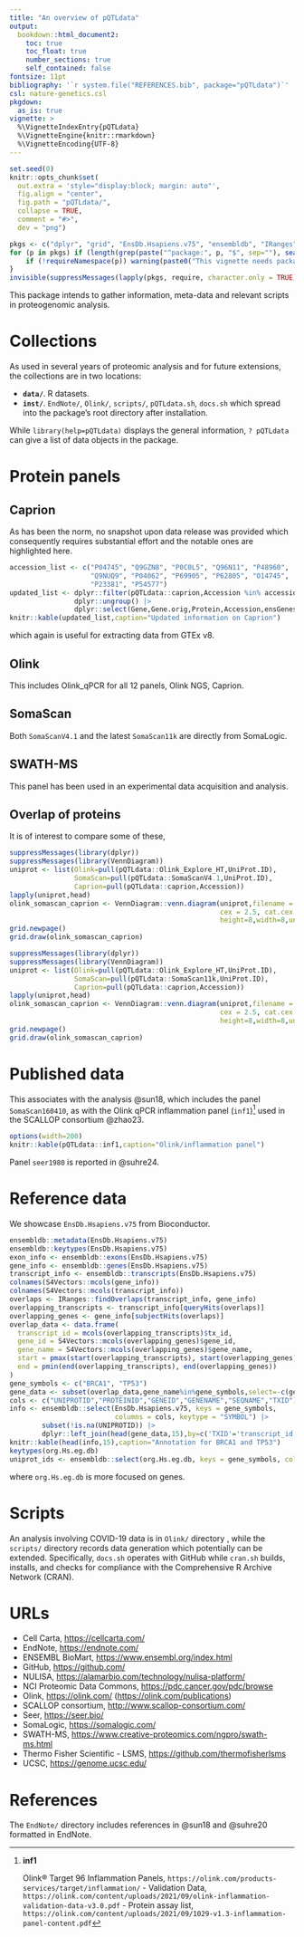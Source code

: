 ```yaml
---
title: "An overview of pQTLdata"
output:
  bookdown::html_document2:
    toc: true
    toc_float: true
    number_sections: true
    self_contained: false
fontsize: 11pt
bibliography: '`r system.file("REFERENCES.bib", package="pQTLdata")`'
csl: nature-genetics.csl
pkgdown:
  as_is: true
vignette: >
  %\VignetteIndexEntry{pQTLdata}
  %\VignetteEngine{knitr::rmarkdown}
  %\VignetteEncoding{UTF-8}
---
```


```r
set.seed(0)
knitr::opts_chunk$set(
  out.extra = 'style="display:block; margin: auto"',
  fig.align = "center",
  fig.path = "pQTLdata/",
  collapse = TRUE,
  comment = "#>",
  dev = "png")
```

```r
pkgs <- c("dplyr", "grid", "EnsDb.Hsapiens.v75", "ensembldb", "IRanges", "knitr", "org.Hs.eg.db", "S4Vectors", "VennDiagram")
for (p in pkgs) if (length(grep(paste("^package:", p, "$", sep=""), search())) == 0) {
    if (!requireNamespace(p)) warning(paste0("This vignette needs package `", p, "'; please install"))
}
invisible(suppressMessages(lapply(pkgs, require, character.only = TRUE)))
```

This package intends to gather information, meta-data and relevant scripts in proteogenomic analysis.

# Collections

As used in several years of proteomic analysis and for future extensions, the collections are in two locations:

* **`data/`**. R datasets.
* **`inst/`**. `EndNote/`, `Olink/`, `scripts/`, `pQTLdata.sh`, `docs.sh` which spread into the package's root directory after installation.

While `library(help=pQTLdata)` displays the general information, `? pQTLdata` can give a list of data objects in the package.

# Protein panels

## Caprion

As has been the norm, no snapshot upon data release was provided which consequently requires substantial effort and the notable ones are highlighted here.

```r
accession_list <- c("P04745", "Q9GZN8", "P0C0L5", "Q96N11", "P48960",
                    "Q9NUQ9", "P04062", "P69905", "P62805", "O14745",
                    "P23381", "P54577")
updated_list <- dplyr::filter(pQTLdata::caprion,Accession %in% accession_list) |>
                dplyr::ungroup() |>
                dplyr::select(Gene,Gene.orig,Protein,Accession,ensGenes,chr,start,end)
knitr::kable(updated_list,caption="Updated information on Caprion")
```

which again is useful for extracting data from GTEx v8.

## Olink

This includes Olink_qPCR for all 12 panels, Olink NGS, Caprion.

## SomaScan

Both `SomaScanV4.1` and the latest `SomaScan11k` are directly from SomaLogic.

## SWATH-MS

This panel has been used in an experimental data acquisition and analysis.

## Overlap of proteins

It is of interest to compare some of these,

```r
suppressMessages(library(dplyr))
suppressMessages(library(VennDiagram))
uniprot <- list(Olink=pull(pQTLdata::Olink_Explore_HT,UniProt.ID),
                SomaScan=pull(pQTLdata::SomaScanV4.1,UniProt.ID),
                Caprion=pull(pQTLdata::caprion,Accession))
lapply(uniprot,head)
olink_somascan_caprion <- VennDiagram::venn.diagram(uniprot,filename = NULL,disable.logging = TRUE,
                                                    cex = 2.5, cat.cex = 2.5, cat.pos = c(0,0,180),
                                                    height=8,width=8,units="in")
grid.newpage()
grid.draw(olink_somascan_caprion)
```

```r
suppressMessages(library(dplyr))
suppressMessages(library(VennDiagram))
uniprot <- list(Olink=pull(pQTLdata::Olink_Explore_HT,UniProt.ID),
                SomaScan=pull(pQTLdata::SomaScan11k,UniProt.ID),
                Caprion=pull(pQTLdata::caprion,Accession))
lapply(uniprot,head)
olink_somascan_caprion <- VennDiagram::venn.diagram(uniprot,filename = NULL,disable.logging = TRUE,
                                                    cex = 2.5, cat.cex = 2.5, cat.pos = c(0,0,180),
                                                    height=8,width=8,units="in")
grid.newpage()
grid.draw(olink_somascan_caprion)
```

# Published data

This associates with the analysis @sun18, which includes the panel `SomaScan160410`, as with 
the Olink qPCR inflammation panel (`inf1`)[^inf1] used in the SCALLOP consortium @zhao23.

```r
options(width=200)
knitr::kable(pQTLdata::inf1,caption="Olink/inflammation panel")
```

Panel `seer1980` is reported in @suhre24.

# Reference data

We showcase `EnsDb.Hsapiens.v75` from Bioconductor.

```r
ensembldb::metadata(EnsDb.Hsapiens.v75)
ensembldb::keytypes(EnsDb.Hsapiens.v75)
exon_info <- ensembldb::exons(EnsDb.Hsapiens.v75)
gene_info <- ensembldb::genes(EnsDb.Hsapiens.v75)
transcript_info <- ensembldb::transcripts(EnsDb.Hsapiens.v75)
colnames(S4Vectors::mcols(gene_info))
colnames(S4Vectors::mcols(transcript_info))
overlaps <- IRanges::findOverlaps(transcript_info, gene_info)
overlapping_transcripts <- transcript_info[queryHits(overlaps)]
overlapping_genes <- gene_info[subjectHits(overlaps)]
overlap_data <- data.frame(
  transcript_id = mcols(overlapping_transcripts)$tx_id,
  gene_id = S4Vectors::mcols(overlapping_genes)$gene_id,
  gene_name = S4Vectors::mcols(overlapping_genes)$gene_name,
  start = pmax(start(overlapping_transcripts), start(overlapping_genes)),
  end = pmin(end(overlapping_transcripts), end(overlapping_genes))
)
gene_symbols <- c("BRCA1", "TP53")
gene_data <- subset(overlap_data,gene_name%in%gene_symbols,select=-c(gene_id,gene_name))
cols <- c("UNIPROTID","PROTEINID","GENEID","GENENAME","SEQNAME","TXID")
info <- ensembldb::select(EnsDb.Hsapiens.v75, keys = gene_symbols, 
                          columns = cols, keytype = "SYMBOL") |>
        subset(!is.na(UNIPROTID)) |>
        dplyr::left_join(head(gene_data,15),by=c('TXID'='transcript_id'))
knitr::kable(head(info,15),caption="Annotation for BRCA1 and TP53")
keytypes(org.Hs.eg.db)
uniprot_ids <- ensembldb::select(org.Hs.eg.db, keys = gene_symbols, columns = "UNIPROT", keytype = "SYMBOL")
```

where `org.Hs.eg.db` is more focused on genes.

# Scripts

An analysis involving COVID-19 data is in `Olink/` directory , while the `scripts/` directory records data generation which potentially can be extended.
Specifically, `docs.sh` operates with GitHub while `cran.sh` builds, installs, and checks for compliance with the Comprehensive R Archive Network (CRAN).

# URLs

- Cell Carta, <https://cellcarta.com/>
- EndNote, <https://endnote.com/>
- ENSEMBL BioMart, <https://www.ensembl.org/index.html>
- GitHub, <https://github.com/>
- NULISA, <https://alamarbio.com/technology/nulisa-platform/>
- NCI Proteomic Data Commons, <https://pdc.cancer.gov/pdc/browse>
- Olink, <https://olink.com/> (<https://olink.com/publications>)
- SCALLOP consortium, <http://www.scallop-consortium.com/>
- Seer, <https://seer.bio/>
- SomaLogic, <https://somalogic.com/>
- SWATH-MS, <https://www.creative-proteomics.com/ngpro/swath-ms.html>
- Thermo Fisher Scientific - LSMS, <https://github.com/thermofisherlsms>
- UCSC, <https://genome.ucsc.edu/>

# References {-}

The `EndNote/` directory includes references in @sun18 and @suhre20 formatted in EndNote.

[^inf1]: **inf1**

    Olink® Target 96 Inflammation Panels, `https://olink.com/products-services/target/inflammation/`
    - Validation Data, `https://olink.com/content/uploads/2021/09/olink-inflammation-validation-data-v3.0.pdf`
    - Protein assay list, `https://olink.com/content/uploads/2021/09/1029-v1.3-inflammation-panel-content.pdf`
